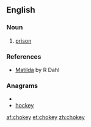 ==English==

===Noun===
{{en-noun|-}}

#{{dated|British}} [[prison]]

===References===
*[http://en.wikipedia.org/wiki/Matilda_(novel) Matilda] by R Dahl

===Anagrams===
* {{alphagram|cehkoy}}
* [[hockey#English|hockey]]

[[af:chokey]]
[[et:chokey]]
[[zh:chokey]]